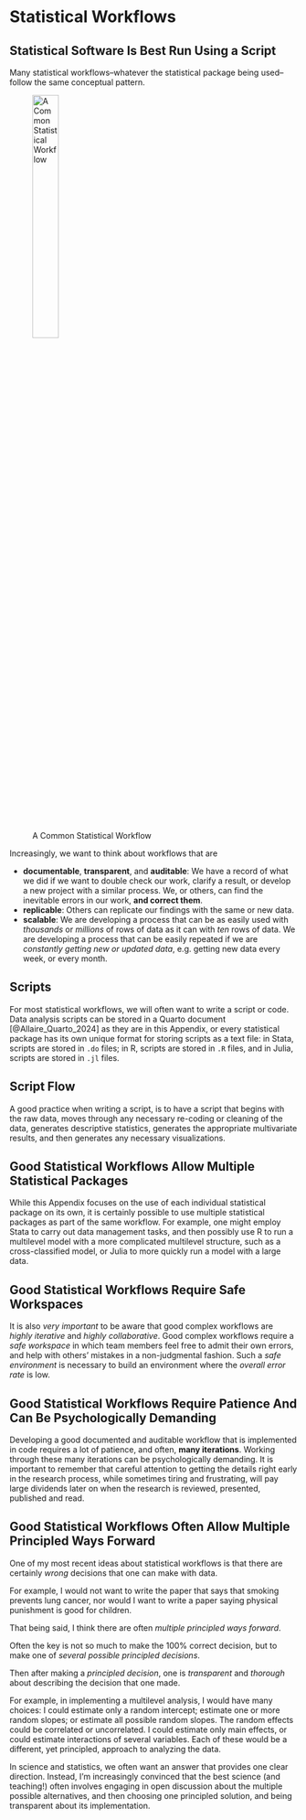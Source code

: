 # Statistical Workflows

## Statistical Software Is Best Run Using a Script

Many statistical workflows--whatever the statistical package being used--follow the same conceptual pattern.

![A Common Statistical Workflow](workflow.png){width=33%}

Increasingly, we want to think about workflows that are 

* **documentable**, **transparent**, and **auditable**: We have a record of what we did if we want to double check our work, clarify a result, or develop a new project with a similar process. We, or others, can find the inevitable errors in our work, **and correct them**.
* **replicable**: Others can replicate our findings with the same or new data.
* **scalable**: We are developing a process that can be as easily used with *thousands* or *millions* of rows of data as it can with *ten* rows of data. We are developing a process that can be easily repeated if we are *constantly getting new or updated data*, e.g. getting new data every week, or every month.

## Scripts

For most statistical workflows, we will often want to write a script or code. Data analysis scripts can be stored in a Quarto document [@Allaire_Quarto_2024] as they are in this Appendix, or every statistical package has its own unique format for storing scripts as a text file: in Stata, scripts are stored in `.do` files; in R, scripts are stored in `.R` files, and in Julia, scripts are stored in `.jl` files. 

## Script Flow {#sec-script-flow}

A good practice when writing a script, is to have a script that begins with the raw data, moves through any necessary re-coding or cleaning of the data, generates descriptive statistics, generates the appropriate multivariate results, and then generates any necessary visualizations. 

## Good Statistical Workflows Allow Multiple Statistical Packages {#sec-multiple-packages}

While this Appendix focuses on the use of each individual statistical package on its own, it is certainly possible to use multiple statistical packages as part of the same workflow. For example, one might employ Stata to carry out data management tasks, and then possibly use R to run a multilevel model with a more complicated multilevel structure, such as a cross-classified model, or Julia to more quickly run a model with a large data.

## Good Statistical Workflows Require Safe Workspaces

It is also *very important* to be aware that good complex workflows are *highly iterative* and *highly collaborative*. Good complex workflows require a *safe workspace* in which team members feel free to admit their own errors, and help with others' mistakes in a non-judgmental fashion. Such a *safe environment* is necessary to build an environment where the *overall error rate* is low.

## Good Statistical Workflows Require Patience And Can Be Psychologically Demanding

Developing a good documented and auditable workflow that is implemented in code requires a lot of patience, and often, **many iterations**. Working through these many iterations can be psychologically demanding. It is important to remember that careful attention to getting the details right early in the research process, while sometimes tiring and frustrating, will pay large dividends later on when the research is reviewed, presented, published and read.

## Good Statistical Workflows Often Allow Multiple Principled Ways Forward

One of my most recent ideas about statistical workflows is that there are certainly *wrong* decisions that one can make with data. 

For example, I would not want to write the paper that says that smoking prevents lung cancer, nor would I want to write a paper saying physical punishment is good for children. 

That being said, I think there are often *multiple principled ways forward*.

Often the key is not so much to make the 100% correct decision, but to make one of *several possible principled decisions*. 

Then after making a *principled decision*, one is *transparent* and *thorough* about describing the decision that one made. 

For example, in implementing a multilevel analysis, I would have many choices: I could estimate only a random intercept; estimate one or more random slopes; or estimate all possible random slopes. The random effects could be correlated or uncorrelated. I could estimate only main effects, or could estimate interactions of several variables. Each of these would be a different, yet principled, approach to analyzing the data.

In science and statistics, we often want an answer that provides one clear direction. Instead, I'm increasingly convinced that the best science (and teaching!) often involves engaging in open discussion about the multiple possible alternatives, and then choosing one principled solution, and being transparent about its implementation. 









